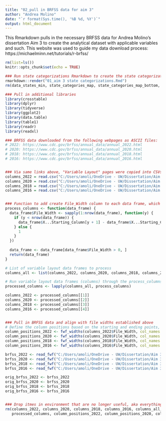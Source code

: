 ```yaml
---
title: "02_pull in BRFSS data for aim 3"
author: "Andrea Molino"
date: "`r format(Sys.time(), '%B %d, %Y')`"
output: html_document
---
```


This Rmarkdown pulls in the necessary BRFSS data for Andrea Molino's dissertation Aim 3 to create the analytical dataset with applicable variables and such. This website was used to guide my data download process: https://michaelminn.net/tutorials/r-brfss/ 

```r
rm(list=ls())
knitr::opts_chunk$set(echo = TRUE)

### Run state categorizations Rmarkdown to create the state categorizations needed for the BRFSS data
rmarkdown::render("01_aim 3 state categorizations.Rmd")
rm(data_states_min, state_categories_map, state_categories_map_bottom, states_shape, states_shape_join)

### Pull in additional libraries 
library(crosstable)
library(dplyr)
library(tidyverse)
library(ggplot2)
library(data.table)
library(table1)
library(readr)
library(readxl)

### BRFSS data downloaded from the following webpages as ASCII files: 
# 2022: https://www.cdc.gov/brfss/annual_data/annual_2022.html
# 2020: https://www.cdc.gov/brfss/annual_data/annual_2020.html
# 2018: https://www.cdc.gov/brfss/annual_data/annual_2018.html
# 2016: https://www.cdc.gov/brfss/annual_data/annual_2016.html


### Via same links above, "Variable Layout" pages were copied into CSVs, and will be read into R as well so that correct variables are lined up with raw ASCII files 
columns_2022 = read.csv("C:/Users/amoli/OneDrive - UW/Dissertation/Aim 3_Dobbs/BRFSS data/variable layouts/brfss_var_layout_2022.csv")
columns_2020 = read.csv("C:/Users/amoli/OneDrive - UW/Dissertation/Aim 3_Dobbs/BRFSS data/variable layouts/brfss_var_layout_2020.csv")
columns_2018 = read.csv("C:/Users/amoli/OneDrive - UW/Dissertation/Aim 3_Dobbs/BRFSS data/variable layouts/brfss_var_layout_2018.csv")
columns_2016 = read.csv("C:/Users/amoli/OneDrive - UW/Dissertation/Aim 3_Dobbs/BRFSS data/variable layouts/brfss_var_layout_2016.csv")


### Function to add create File_Width column to each data frame, which indicates the length of a variable is in the raw ASCII file 
process_columns <- function(data_frame) {
  data_frame$File_Width <- sapply(1:nrow(data_frame), function(y) {
    if (y < nrow(data_frame)) {
      data_frame$X...Starting_Column[y + 1] - data_frame$X...Starting_Column[y]
    } else {
      1
    }
  })
  
  data_frame <- data_frame[data_frame$File_Width > 0, ]
  return(data_frame)
}

# List of variable layout data frames to process 
columns_all <- list(columns_2022, columns_2020, columns_2018, columns_2016) 

# Run variable layout data frames (columns) through the process_columns function, and assign the processed data frames back to their original names to be able to identify which BRFSS year the variables are associated with
processed_columns <- lapply(columns_all, process_columns)

columns_2022 <- processed_columns[[1]]
columns_2020 <- processed_columns[[2]]
columns_2018 <- processed_columns[[3]]
columns_2016 <- processed_columns[[4]]


### Pull in BRFSS data and align with file widths established above
# Define the column positions based on the starting and ending points, and then read the fixed-width files with the column positions
column_positions_2022 <- fwf_widths(columns_2022$File_Width, col_names = columns_2022$Variable_Name)
column_positions_2020 <- fwf_widths(columns_2020$File_Width, col_names = columns_2020$Variable_Name)
column_positions_2018 <- fwf_widths(columns_2018$File_Width, col_names = columns_2018$Variable_Name)
column_positions_2016 <- fwf_widths(columns_2016$File_Width, col_names = columns_2016$Variable_Name)

brfss_2022 <- read_fwf("C:/Users/amoli/OneDrive - UW/Dissertation/Aim 3_Dobbs/BRFSS data/LLCP2022ASC/LLCP2022.ASC", col_positions = column_positions_2022)
brfss_2020 <- read_fwf("C:/Users/amoli/OneDrive - UW/Dissertation/Aim 3_Dobbs/BRFSS data/LLCP2020ASC/LLCP2020.ASC", col_positions = column_positions_2020)
brfss_2018 <- read_fwf("C:/Users/amoli/OneDrive - UW/Dissertation/Aim 3_Dobbs/BRFSS data/LLCP2018ASC/LLCP2018.ASC", col_positions = column_positions_2018)
brfss_2016 <- read_fwf("C:/Users/amoli/OneDrive - UW/Dissertation/Aim 3_Dobbs/BRFSS data/LLCP2016ASC/LLCP2016.ASC", col_positions = column_positions_2016)

orig_brfss_2022 <- brfss_2022
orig_brfss_2020 <- brfss_2020
orig_brfss_2018 <- brfss_2018
orig_brfss_2016 <- brfss_2016


### Drop itmes in environment that are no longer useful, aka everything besides our actual BRFSS data 
rm(columns_2022, columns_2020, columns_2018, columns_2016, columns_all, 
   processed_columns, column_positions_2022, column_positions_2020, column_positions_2018, column_positions_2016)


```

